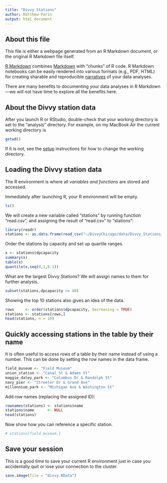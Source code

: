 ```yaml
---
title: "Divvy Stations"
author: Matthew Parin
output: html_document
---
```


## About this file

This file is either a webpage generated from an R Markdown document,
or the original R Markdown file itself.

[R Markdown](http://r4ds.had.co.nz/r-markdown.html) combines
[Markdown](http://daringfireball.net/projects/markdown) with "chunks"
of R code. R Markdown notebooks can be easily rendered into various
formats (e.g., PDF, HTML) for creating sharable and reproducible
[narratives](https://www.oreilly.com/ideas/the-state-of-jupyter) of
your data analyses.

There are many benefits to documenting your data analyses in R
Markdown---we will not have time to explore all the benefits here.

## About the Divvy station data

After you launch R or RStudio, double-check that your working
directory is set to the "analysis" directory. For example, on my
MacBook Air the current working directory is

```r
getwd()
```

If it is not, see the [setup](setup.html) instructions for how to
change the working directory.

## Loading the Divvy station data

The R environment is where all *variables and functions* are stored
and accessed.

Immediately after launching R, your R environment will be empty.

```r
ls()
```

We will create a new variable called "stations" by running
function "read.csv", and assigning the result of "read.csv" to
"stations":

```r
library(readr)
stations <- as.data.frame(read_csv("~/DivvyChicago/data/Divvy_Stations_2017_Q1Q2.csv"))
```

Order the stations by capacity and set up quartile ranges.

```r
x <- stations$dpcapacity
summary(x)
table(x)
quantile(x,seq(0,1,0.1))
```

What are the largest Divvy Stations? We will assign names to them for further analysis.

```r
subset(stations,dpcapacity >= 40)
```

Showing the top 10 stations also gives an idea of the data.

```r
rows     <- order(stations$dpcapacity, decreasing = TRUE)
stations <- stations[rows,]
head(stations, n = 10)
```

## Quickly accessing stations in the table by their name

It is often useful to access rows of a table by their name instead of
using a number. This can be done by setting the row names in the data
frame.

```r
field_museum <- "Field Museum"
union_station <- "Canal St & Adams St"
maggie_daley_park <- "Columbus Dr & Randolph St"
navy_pier <- "Streeter Dr & Grand Ave"
millennium_park <- "Michigan Ave & Washington St"
```

Add row names (replacing the assigned ID):

```r
rownames(stations) <- stations$name
stations$name      <- NULL
head(stations)
```

Now show how you can reference a specific station.

```r
# stations[field_museum,]
```

## Save your session

This is a good time to save your current R environment just in case
you accidentally quit or lose your connection to the cluster.

```r
save.image(file = "divvy.RData")
```







